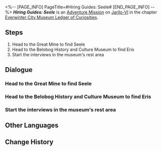 <%-- [PAGE_INFO]
PageTitle=#Hiring Guides: Seele#
[END_PAGE_INFO] --%>
{{Stub|Dialogue.}}
{{Mission Infobox
|id            = 8001255
|title         = 
|image         = <!--Mission Hiring Guides Seele.png-->
|type          = Adventure
|event_name    = 
|chapter       = Everwinter City Museum Ledger of Curiosities
|requirements  = 
|summary       = The Belobog History and Culture Museum is about to open, but there is a shortage of guides. Out of some ulterior motive, Seele, a Wildfire cadre and the bodyguard of the Supreme Guardian, submits her resume to the museum, and the interview proceeds smoothly and concludes in a friendly atmosphere.
|characters    = Bronya; Eris; Seele; Trailblazer
|startLocation = [[Jarilo-VI]] - [[Great Mine]]
|world         = Jarilo-VI
|area          = Great Mine
|prev          = 
|next          = 
|rewards       = 
}}
'''''Hiring Guides: Seele''''' is an [[Adventure Mission]] on [[Jarilo-VI]] in the chapter [[Everwinter City Museum Ledger of Curiosities]].

==Steps==
# Head to the Great Mine to find Seele
# Head to the Belobog History and Culture Museum to find Eris
# Start the interviews in the museum's rest area

<!--
==Gameplay Notes==

--><!--
==Trial Character==

-->
==Dialogue==
{{Stub Dialogue}}
===Head to the Great Mine to find Seele===
{{Mission Description|type=adventure|location=Great Mine|The Belobog History and Culture Museum is about to open, but there is a great lack of guides. To rapidly fill up these positions and improve the visitor experience, Pela and Eris are inviting all Belobog citizens to apply for these positions.<br />This time they have their eye on Seele, senior member of Wildfire. Head to the Great Mine in their stead, and see whether Seele is interested in the position.}}
{{Dialogue Start}}
:{{tx}}
{{Dialogue End}}

===Head to the Belobog History and Culture Museum to find Eris===
{{Dialogue Start}}
:{{tx}}
{{Dialogue End}}

===Start the interviews in the museum's rest area===
{{Dialogue Start}}
:{{tx}}
{{Dialogue End}}

==Other Languages==
{{Other Languages
|en   = Hiring Guides: Seele
|zhs  = 导览员募集•希儿
|zht  = 導覽員募集•希兒
|ja   = ガイド募集・ゼーレ
|ko   = 안내원 모집•제레
|es   = Reclutamiento de guías: Seele
|fr   = Recrutement de guides&nbsp;: Seele
|ru   = Наём экскурсоводов: Зеле
|th   = รับสมัครไกด์: Seele
|vi   = Tuyển Hướng Dẫn Viên: Seele
|de   = Museumsführer gesucht: Seele
|id   = Perekrutan Pemandu: Seele
|pt   = Recrutamento de Guias Turísticos: Seele
}}

==Change History==
{{Change History|1.1}}
